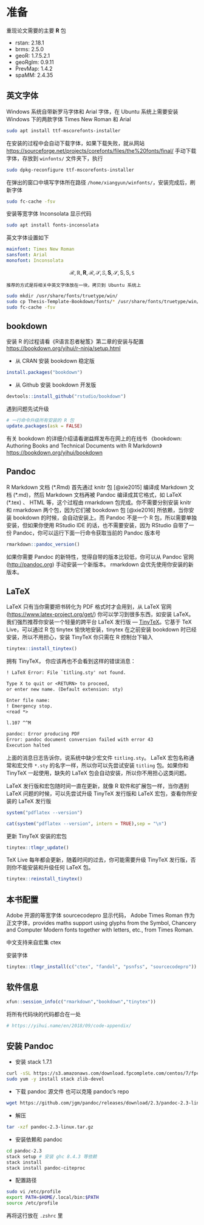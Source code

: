 # 准备 {#Prerequisites}

重现论文需要的主要 **R** 包

- rstan: 2.18.1
- brms: 2.5.0
- geoR: 1.7.5.2.1
- geoRglm: 0.9.11
- PrevMap: 1.4.2
- spaMM: 2.4.35


## 英文字体

Windows 系统自带新罗马字体和 Arial 字体，在 Ubuntu 系统上需要安装 Windows 下的两款字体 Times New Roman 和 Arial

```bash
sudo apt install ttf-mscorefonts-installer
```

在安装的过程中会自动下载字体，如果下载失败，就从网站 <https://sourceforge.net/projects/corefonts/files/the%20fonts/final/> 手动下载字体，存放到 `winfonts/` 文件夹下，执行

```bash
sudo dpkg-reconfigure ttf-mscorefonts-installer
```

在弹出的窗口中填写字体所在路径 `/home/xiangyun/winfonts/`，安装完成后，刷新字体

```bash
sudo fc-cache -fsv
```

安装等宽字体 Inconsolata 显示代码

```bash
sudo apt install fonts-inconsolata
```

英文字体设置如下

```yaml
mainfont: Times New Roman
sansfont: Arial
monofont: Inconsolata
```

$$\mathcal{R},\mathbb{R},\mathbf{R},\mathscr{R},\mathcal{S},\mathbb{S},\mathbf{S},\mathscr{S},\mathsf{S},\mathrm{S},\mathtt{S}$$

```block2
推荐的方式是将相关中英文字体放在一块，拷贝到 Ubuntu 系统上
```

```bash
sudo mkdir /usr/share/fonts/truetype/win/
sudo cp Thesis-Template-Bookdown/fonts/* /usr/share/fonts/truetype/win/
sudo fc-cache -fsv
```

## bookdown

安装 R 的过程请看《R语言忍者秘笈》第二章的安装与配置 <https://bookdown.org/yihui/r-ninja/setup.html>

- 从 CRAN 安装 bookdown 稳定版

```r
install.packages("bookdown")
```

- 从 Github 安装 bookdown 开发版

```r
devtools::install_github("rstudio/bookdown")
```

遇到问题先试升级

```r
# 一行命令升级所有安装的 R 包
update.packages(ask = FALSE)
```

有关 bookdown 的详细介绍请看谢益辉发布在网上的在线书 《bookdown: Authoring Books and Technical Documents with R Markdown》 <https://bookdown.org/yihui/bookdown>

## Pandoc

R Markdown 文档 (\*.Rmd) 首先通过 knitr 包 [@xie2015] 编译成 Markdown 文档 (\*.md)，然后 Markdown 文档再被 Pandoc 编译成其它格式，如 LaTeX (\*.tex) 、 HTML 等，这个过程由 rmarkdown 包完成。你不需要分别安装 knitr 和 rmarkdown 两个包，因为它们被 bookdown 包 [@xie2016] 所依赖，当你安装 bookdown 的时候，会自动安装上。而 Pandoc 不是一个 R 包，所以需要单独安装，但如果你使用 RStudio IDE 的话，也不需要安装，因为 RStudio 自带了一份 Pandoc，你可以运行下面一行命令获取当前的 Pandoc 版本号

```r
rmarkdown::pandoc_version()
```

如果你需要 Pandoc 的新特性，觉得自带的版本比较低，你可以从 Pandoc 官网 (<http://pandoc.org>)  手动安装一个新版本。 rmarkdown 会优先使用你安装的新版本。

## LaTeX

LaTeX 只有当你需要把书转化为 PDF 格式时才会用到，从 LaTeX 官网 (<https://www.latex-project.org/get/>) 你可以学习到很多东西，如安装 LaTeX。我们强烈推荐你安装一个轻量的跨平台 LaTeX 发行版 --- [TinyTeX](https://yihui.name/tinytex/)。它基于 TeX Live，可以通过 R 包 tinytex 愉快地安装，tinytex 在之前安装 bookdown 时已经安装，所以不用担心，安装 TinyTeX 你只需在 R 控制台下输入

```r
tinytex::install_tinytex()
```

拥有 TinyTeX， 你应该再也不会看到这样的错误消息：

```latex
! LaTeX Error: File `titling.sty' not found.

Type X to quit or <RETURN> to proceed,
or enter new name. (Default extension: sty)

Enter file name: 
! Emergency stop.
<read *> 
         
l.107 ^^M

pandoc: Error producing PDF
Error: pandoc document conversion failed with error 43
Execution halted
```

上面的消息日志告诉你，说系统中缺少宏文件 `titling.sty`。 LaTeX 宏包名称通常和宏文件 `*.sty`  的名字一样，所以你可以先尝试安装 `titling` 包。如果你和 TinyTeX 一起使用，缺失的 LaTeX 包会自动安装，所以你不用担心这类问题。 

LaTeX 发行版和宏包随时间一直在更新，就像 R 软件和扩展包一样，当你遇到 LaTeX 问题的时候，可以先尝试升级 TinyTeX 发行版和 LaTeX 宏包，查看你所安装的 LaTeX 发行版

```r
system("pdflatex --version")
```
```r
cat(system("pdflatex --version", intern = TRUE),sep = "\n")
```

更新 TinyTeX 安装的宏包

```r
tinytex::tlmgr_update()
```

TeX Live 每年都会更新，随着时间的过去，你可能需要升级 TinyTeX 发行版，否则你不能安装和升级任何 LaTeX 包。

```r
tinytex::reinstall_tinytex()
```

## 本书配置


Adobe 开源的等宽字体 sourcecodepro 显示代码， Adobe Times Roman 作为正文字体，provides maths support using glyphs from the Symbol, Chancery and Computer Modern fonts together with letters, etc., from Times Roman.

中文支持来自宏集 ctex 

安装字体

```r
tinytex::tlmgr_install(c("ctex", "fandol", "psnfss", "sourcecodepro"))
```


## 软件信息

```r
xfun::session_info(c("rmarkdown","bookdown","tinytex"))
```

将所有代码块的代码都合在一处

```r
# https://yihui.name/en/2018/09/code-appendix/
```


## 安装 Pandoc

- 安装 stack 1.7.1 

```bash
curl -sSL https://s3.amazonaws.com/download.fpcomplete.com/centos/7/fpco.repo | sudo tee /etc/yum.repos.d/fpco.repo
sudo yum -y install stack zlib-devel
```

- 下载 pandoc 源文件 也可以克隆 pandoc's repo

```bash
wget https://github.com/jgm/pandoc/releases/download/2.3/pandoc-2.3-linux.tar.gz
```

- 解压

```bash
tar -xzf pandoc-2.3-linux.tar.gz
```

- 安装依赖和 pandoc

```bash
cd pandoc-2.3
stack setup # 安装 ghc 8.4.3 等依赖
stack install
stack install pandoc-citeproc
```

- 配置路径

```bash
sudo vi /etc/profile
export PATH=$HOME/.local/bin:$PATH
source /etc/profile
```

再将这行放在 `.zshrc` 里
